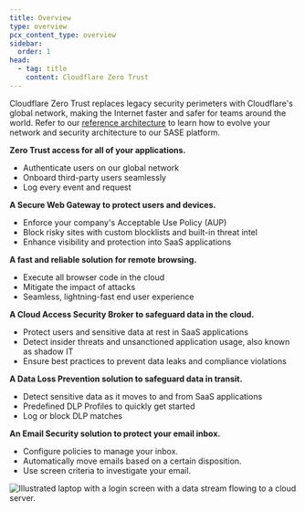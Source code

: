 ```yaml
---
title: Overview
type: overview
pcx_content_type: overview
sidebar:
  order: 1
head:
  - tag: title
    content: Cloudflare Zero Trust
---
```



Cloudflare Zero Trust replaces legacy security perimeters with Cloudflare's global network, making the Internet faster and safer for teams around the world. Refer to our [reference architecture](/reference-architecture/architectures/sase/) to learn how to evolve your network and security architecture to our SASE platform.

<Render file="non-contract-enablement" product="fundamentals" />

**Zero Trust access for all of your applications.**

- Authenticate users on our global network
- Onboard third-party users seamlessly
- Log every event and request

**A Secure Web Gateway to protect users and devices.**

- Enforce your company's Acceptable Use Policy (AUP)
- Block risky sites with custom blocklists and built-in threat intel
- Enhance visibility and protection into SaaS applications

**A fast and reliable solution for remote browsing.**

- Execute all browser code in the cloud
- Mitigate the impact of attacks
- Seamless, lightning-fast end user experience

**A Cloud Access Security Broker to safeguard data in the cloud.**

- Protect users and sensitive data at rest in SaaS applications
- Detect insider threats and unsanctioned application usage, also known as <GlossaryTooltip term="shadow IT" link="https://www.cloudflare.com/learning/access-management/what-is-shadow-it/">shadow IT</GlossaryTooltip>
- Ensure best practices to prevent data leaks and compliance violations

**A Data Loss Prevention solution to safeguard data in transit.**

- Detect sensitive data as it moves to and from SaaS applications
- Predefined DLP Profiles to quickly get started
- Log or block DLP matches

**An Email Security solution to protect your email inbox.**

- Configure policies to manage your inbox.
- Automatically move emails based on a certain disposition.
- Use screen criteria to investigate your email.

![Illustrated laptop with a login screen with a data stream flowing to a cloud server.](~/assets/images/cloudflare-one/teams-no-background.png)
